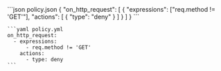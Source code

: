   <CodeGroup>
    ```json policy.json
    {
      "on_http_request": [
        {
          "expressions": ["req.method != 'GET'"],
          "actions": [
            {
              "type": "deny"
            }
          ]
        }
      ]
    }
    ```

    ```yaml policy.yml
    on_http_request:
      - expressions:
          - req.method != 'GET'
        actions:
          - type: deny
    ```

  </CodeGroup>
